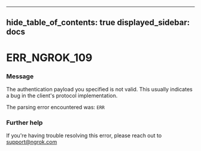 

---
hide_table_of_contents: true
displayed_sidebar: docs
---


# ERR_NGROK_109

### Message
The authentication payload you specified is not valid.
This usually indicates a bug in the client's protocol implementation.

The parsing error encountered was:
`ERR`

<ErrorDetails />



### Further help
If you're having trouble resolving this error, please reach out to [support@ngrok.com](mailto:support@ngrok.com?subject=Help%20with%20ERR_NGROK_109)

